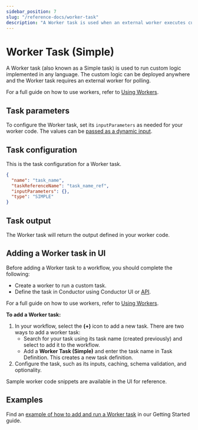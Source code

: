 ```yaml
---
sidebar_position: 7
slug: "/reference-docs/worker-task"
description: "A Worker task is used when an external worker executes custom logic."
---
```



# Worker Task (Simple)

A Worker task (also known as a Simple task) is used to run custom logic implemented in any language. The custom logic can be deployed anywhere and the Worker task requires an external worker for polling.

For a full guide on how to use workers, refer to [Using Workers](docs/developer-guides/using-workers.mdx).

## Task parameters

To configure the Worker task, set its `inputParameters` as needed for your worker code. The values can be [passed as a dynamic input](https://orkes.io/content/developer-guides/passing-inputs-to-task-in-conductor).

## Task configuration

This is the task configuration for a Worker task.

```json
{
  "name": "task_name",
  "taskReferenceName": "task_name_ref",
  "inputParameters": {},
  "type": "SIMPLE"
}
```

## Task output

The Worker task will return the output defined in your worker code.

## Adding a Worker task in UI

Before adding a Worker task to a workflow, you should complete the following:

- Create a worker to run a custom task.
- Define the task in Conductor using Conductor UI or [API](https://orkes.io/content/reference-docs/api/metadata/creating-task-definitions).

For a full guide on how to use workers, refer to [Using Workers](docs/developer-guides/using-workers.mdx).

**To add a Worker task:**

1. In your workflow, select the **(+)** icon to add a new task. There are two ways to add a worker task:
   - Search for your task using its task name (created previously) and select to add it to the workflow.
   - Add a **Worker Task (Simple)** and enter the task name in Task Definition. This creates a new task definition.
2. Configure the task, such as its inputs, caching, schema validation, and optionality.

Sample worker code snippets are available in the UI for reference.

## Examples

Find an [example of how to add and run a Worker task](https://orkes.io/content/getting-started/adding-custom-code-worker) in our Getting Started guide.

